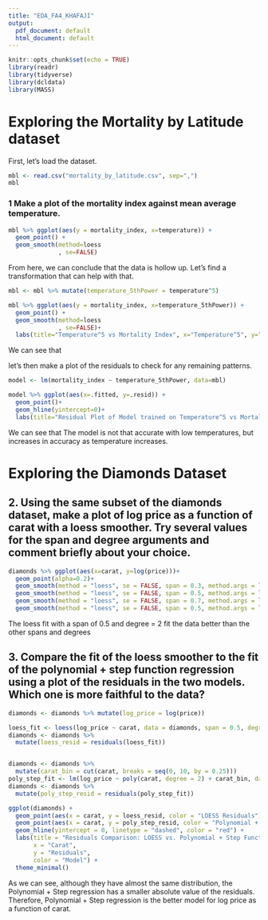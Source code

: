 ```yaml
---
title: "EDA_FA4_KHAFAJI"
output:
  pdf_document: default
  html_document: default
---
```


```r
knitr::opts_chunk$set(echo = TRUE)
library(readr)
library(tidyverse)
library(dcldata)
library(MASS)

```

# Exploring the Mortality by Latitude dataset

First, let's load the dataset.

```r
mbl <- read.csv("mortality_by_latitude.csv", sep=",")
mbl

```

### 1 Make a plot of the mortality index against mean average temperature.  

```r
mbl %>% ggplot(aes(y = mortality_index, x=temperature)) +
  geom_point() +
  geom_smooth(method=loess
              , se=FALSE)

```

From here, we can conclude that the data is hollow up. Let's find a transformation that can help with that.

```r

mbl <- mbl %>% mutate(temperature_5thPower = temperature^5)

mbl %>% ggplot(aes(y = mortality_index, x=temperature_5thPower)) +
  geom_point() +
  geom_smooth(method=loess
              , se=FALSE)+
  labs(title="Temperature^5 vs Mortality Index", x="Temperature^5", y="Mortality Index")
```

We can see that 

let's then make a plot of the residuals to check for any remaining patterns.

```r
model <- lm(mortality_index ~ temperature_5thPower, data=mbl)

model %>% ggplot(aes(x=.fitted, y=.resid)) +
  geom_point()+
  geom_hline(yintercept=0)+
  labs(title="Residual Plot of Model trained on Temperature^5 vs Mortality Index", x="Fitted Values", y="Residuals")

```

We can see that The model is not that accurate with low temperatures, but increases in accuracy as temperature increases.

# Exploring the Diamonds Dataset

## 2. Using the same subset of the diamonds dataset, make a plot of log price as a function of carat with a loess smoother. Try several values for the span and degree arguments and comment briefly about your choice.

```r
diamonds %>% ggplot(aes(x=carat, y=log(price)))+
  geom_point(alpha=0.2)+
  geom_smooth(method = "loess", se = FALSE, span = 0.3, method.args = list(degree = 1), color = "blue") +
  geom_smooth(method = "loess", se = FALSE, span = 0.5, method.args = list(degree = 1), color = "red") +
  geom_smooth(method = "loess", se = FALSE, span = 0.7, method.args = list(degree = 2), color = "green") +
  geom_smooth(method = "loess", se = FALSE, span = 0.5, method.args = list(degree = 2), color = "yellow")
```


The loess fit with a span of 0.5 and degree = 2 fit the data better than the other spans and degrees


## 3. Compare the fit of the loess smoother to the fit of the polynomial + step function regression using a plot of the residuals in the two models. Which one is more faithful to the data? 

```r

diamonds <- diamonds %>% mutate(log_price = log(price))

loess_fit <- loess(log_price ~ carat, data = diamonds, span = 0.5, degree = 2)
diamonds <- diamonds %>%
  mutate(loess_resid = residuals(loess_fit))


diamonds <- diamonds %>%
  mutate(carat_bin = cut(carat, breaks = seq(0, 10, by = 0.25)))
poly_step_fit <- lm(log_price ~ poly(carat, degree = 2) + carat_bin, data = diamonds)
diamonds <- diamonds %>%
  mutate(poly_step_resid = residuals(poly_step_fit))

ggplot(diamonds) +
  geom_point(aes(x = carat, y = loess_resid, color = "LOESS Residuals"), alpha = 0.3) +
  geom_point(aes(x = carat, y = poly_step_resid, color = "Polynomial + Step Residuals"), alpha = 0.3) +
  geom_hline(yintercept = 0, linetype = "dashed", color = "red") +
  labs(title = "Residuals Comparison: LOESS vs. Polynomial + Step Function",
       x = "Carat",
       y = "Residuals",
       color = "Model") +
  theme_minimal()
```

As we can see, although they have almost the same distribution, the Polynomial + Step regression has a smaller absolute value of the residuals. Therefore, Polynomial + Step regression is the better model for log price as a function of carat.













